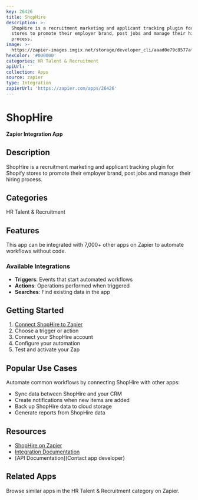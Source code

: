 ```yaml
---
key: 26426
title: ShopHire
description: >-
  ShopHire is a recruitment marketing and applicant tracking plugin for Shopify
  stores to promote their employer brand, post jobs and manage their hiring
  process.
image: >-
  https://zapier-images.imgix.net/storage/developer_cli/aaad0e79c8577af482a64e5f54dfa27a_3.png?auto=format%2Ccompress&ixlib=python-3.0.0&q=50
hexColor: '#000000'
categories: HR Talent & Recruitment
apiUrl: ''
collection: Apps
source: zapier
type: Integration
zapierUrl: 'https://zapier.com/apps/26426'
---
```

# ShopHire

**Zapier Integration App**

## Description

ShopHire is a recruitment marketing and applicant tracking plugin for Shopify stores to promote their employer brand, post jobs and manage their hiring process.

## Categories

HR Talent & Recruitment

## Features

This app can be integrated with 7,000+ other apps on Zapier to automate workflows without code.

### Available Integrations

- **Triggers**: Events that start automated workflows
- **Actions**: Operations performed when triggered
- **Searches**: Find existing data in the app

## Getting Started

1. [Connect ShopHire to Zapier](https://zapier.com/apps/26426)
2. Choose a trigger or action
3. Connect your ShopHire account
4. Configure your automation
5. Test and activate your Zap

## Popular Use Cases

Automate common workflows by connecting ShopHire with other apps:

- Sync data between ShopHire and your CRM
- Create notifications when new items are added
- Back up ShopHire data to cloud storage
- Generate reports from ShopHire data

## Resources

- [ShopHire on Zapier](https://zapier.com/apps/26426)
- [Integration Documentation](https://zapier.com/apps/26426/integrations)
- [API Documentation](Contact app developer)

## Related Apps

Browse similar apps in the HR Talent & Recruitment category on Zapier.
